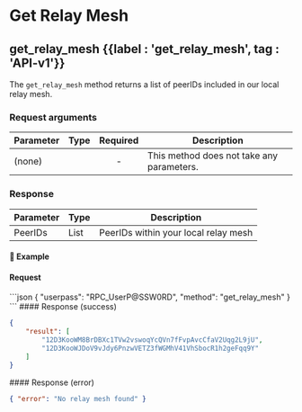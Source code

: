 
# Get Relay Mesh

## get\_relay\_mesh {{label : 'get_relay_mesh', tag : 'API-v1'}}

The `get_relay_mesh` method returns a list of peerIDs included in our local relay mesh.

### Request arguments

| Parameter | Type | Required | Description                               |
| --------- | ---- | :------: | ----------------------------------------- |
| (none)    |      |     -    | This method does not take any parameters. |

### Response

| Parameter | Type | Description                          |
| --------- | ---- | ------------------------------------ |
| PeerIDs   | List | PeerIDs within your local relay mesh |

#### 📌 Example

#### Request

<CodeGroup title="get_relay_mesh" tag="POST" label="get_relay_mesh" mm2MethodDecorate="true">
  ```json
  {
    "userpass": "RPC_UserP@SSW0RD",
    "method": "get_relay_mesh"
  }
  ```
</CodeGroup>

<CollapsibleSection expandedText="Hide Response" collapsedText="Show Response">
  #### Response (success)

  ```json
  {
      "result": [
          "12D3KooWM8BrDBXc1TVw2vswoqYcQVn7fFvpAvcCfaV2Uqg2L9jU",
          "12D3KooWJDoV9vJdy6PnzwVETZ3fWGMhV41VhSbocR1h2geFqq9Y"
      ]
  }
  ```
</CollapsibleSection>

<CollapsibleSection expandedText="Hide Error Response" collapsedText="Show Error Response">
  #### Response (error)

  ```json
  { "error": "No relay mesh found" }
  ```
</CollapsibleSection>
